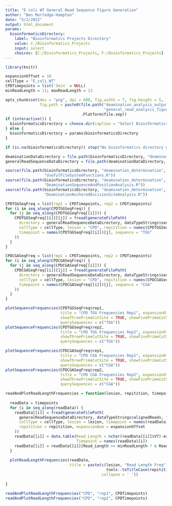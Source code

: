 ```yaml
---
title: "E coli WT General Read Sequence Figure Generation"
author: "Ben Morledge-Hampton"
date: "5/2/2022"
output: html_document
params:
  bioinformaticsDirectory:
    label: "Bioinformatics Projects Directory"
    value: C:/Bioinformatics_Projects
    input: select
    choices: [C:/Bioinformatics_Projects, F:/Bioinformatics_Projects]
---
```



```r
library(knitr)

expansionOffset = 10
cellType = "E_coli_WT"
CPDTimepoints = list(`5min` = NULL)
minReadLength = 11; maxReadLength = 13

opts_chunk$set(dev = "png", dpi = 600, fig.width = 7, fig.height = 5,
               fig.path = paste0(file.path("deamination_analysis_output", cellType,
                                           "general_read_analysis_figures"),
                                 .Platform$file.sep))
if (interactive()) {
  bioinformaticsDirectory = choose.dir(caption = "Select Bioinformatics_Projects Directory")
} else {
  bioinformaticsDirectory = params$bioinformaticsDirectory
}

if (is.na(bioinformaticsDirectory)) stop("No bioinformatics directory given.")

deaminationDataDirectory = file.path(bioinformaticsDirectory, "deamination_determination", "data", cellType)
generalReadSequenceDataDirectory = file.path(deaminationDataDirectory, "general_read_sequences")
```


```r
source(file.path(bioinformaticsDirectory, "deamination_determination", 'R',
                 "UsefulFileSystemFunctions.R"))
source(file.path(bioinformaticsDirectory, "deamination_determination", 'R',
                 "DeaminationSequenceAndPositionAnalysis.R"))
source(file.path(bioinformaticsDirectory, "deamination_determination", 'R',
                 "DeaminationAnchoredExcisionSiteAnalysis.R"))
```


```r
CPDTGGSeqFreq = list(rep1 = CPDTimepoints, rep2 = CPDTimepoints)
for (i in seq_along(CPDTGGSeqFreq)) {
  for (j in seq_along(CPDTGGSeqFreq[[i]])) {
    CPDTGGSeqFreq[[i]][[j]] = fread(generateFilePath(
      directory = generalReadSequenceDataDirectory, dataTypeStrings$sequenceFrequency, ".tsv",
      cellType = cellType, lesion = "CPD", repitition = names(CPDTGGSeqFreq)[i],
      timepoint = names(CPDTGGSeqFreq[[i]])[j], sequence = "TGG"
    ))
  }
}

CPDCGASeqFreq = list(rep1 = CPDTimepoints, rep2 = CPDTimepoints)
for (i in seq_along(CPDCGASeqFreq)) {
  for (j in seq_along(CPDCGASeqFreq[[i]])) {
    CPDCGASeqFreq[[i]][[j]] = fread(generateFilePath(
      directory = generalReadSequenceDataDirectory, dataTypeStrings$sequenceFrequency, ".tsv",
      cellType = cellType, lesion = "CPD", repitition = names(CPDCGASeqFreq)[i],
      timepoint = names(CPDCGASeqFreq[[i]])[j], sequence = "CGA"
    ))
  }
}
```


```r
plotSequenceFrequencies(CPDTGGSeqFreq$rep1,
                        title = "CPD TGG Frequencies Rep1", expansionOffset = expansionOffset,
                        showThreePrimeCutSite = TRUE, showFivePrimeCutSite = TRUE,
                        querySequences = c("TGG"))
plotSequenceFrequencies(CPDTGGSeqFreq$rep2,
                        title = "CPD TGG Frequencies Rep2", expansionOffset = expansionOffset,
                        showThreePrimeCutSite = TRUE, showFivePrimeCutSite = TRUE,
                        querySequences = c("TGG"))

plotSequenceFrequencies(CPDCGASeqFreq$rep1,
                        title = "CPD CGA Frequencies Rep1", expansionOffset = expansionOffset,
                        showThreePrimeCutSite = TRUE, showFivePrimeCutSite = TRUE,
                        querySequences = c("CGA"))
plotSequenceFrequencies(CPDCGASeqFreq$rep2,
                        title = "CPD CGA Frequencies Rep2", expansionOffset = expansionOffset,
                        showThreePrimeCutSite = TRUE, showFivePrimeCutSite = TRUE,
                        querySequences = c("CGA"))
```


```r
readAndPlotReadLengthFrequencies = function(lesion, repitition, timepoints) {
  
  readData = timepoints
  for (i in seq_along(readData)) {
    readData[[i]] = fread(generateFilePath(
      generalReadSequenceDataDirectory, dataTypeStrings$alignedReads, ".bed",
      cellType = cellType, lesion = lesion, timepoint = names(readData)[i],
      repitition = repitition, expansionNum = expansionOffset
    ))
    readData[[i]] = data.table(Read_Length = nchar(readData[[i]]$V7)-expansionOffset*2,
                               Timepoint = names(readData)[i])
    readData[[i]] = readData[[i]][Read_Length >= minReadLength-7 & Read_Length <= maxReadLength]
  }
  
  plotReadLengthFrequencies(readData,
                            title = paste(c(lesion, "Read Length Freq",
                                            tools::toTitleCase(repitition)),
                                          collapse = ' '))
  
}
```


```r
readAndPlotReadLengthFrequencies("CPD", "rep1", CPDTimepoints)
readAndPlotReadLengthFrequencies("CPD", "rep2", CPDTimepoints)
```

